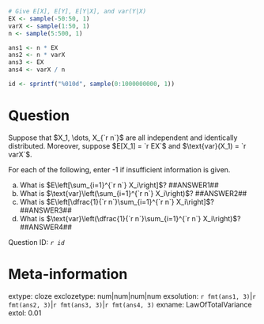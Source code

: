 ```r

# Give E[X], E[Y], E[Y|X], and var(Y|X)
EX <- sample(-50:50, 1)
varX <- sample(1:50, 1)
n <- sample(5:500, 1)

ans1 <- n * EX
ans2 <- n * varX
ans3 <- EX
ans4 <- varX / n

id <- sprintf("%010d", sample(0:1000000000, 1))
```


Question
========

Suppose that $X_1, \dots, X_{`r n`}$ are all independent and identically distributed. Moreover, suppose $E[X_1] = `r EX`$ and $\text{var}(X_1) = `r varX`$.

For each of the following, enter -1 if insufficient information is given. 

a. What is $E\left[\sum_{i=1}^{`r n`} X_i\right]$? ##ANSWER1##
b. What is $\text{var}\left(\sum_{i=1}^{`r n`} X_i\right)$? ##ANSWER2##
c. What is $E\left[\dfrac{1}{`r n`}\sum_{i=1}^{`r n`} X_i\right]$? ##ANSWER3##
d. What is $\text{var}\left(\dfrac{1}{`r n`}\sum_{i=1}^{`r n`} X_i\right)$? ##ANSWER4##

Question ID: *`r id`*


Meta-information
================
extype: cloze
exclozetype: num|num|num|num
exsolution: `r fmt(ans1, 3)`|`r fmt(ans2, 3)`|`r fmt(ans3, 3)`|`r fmt(ans4, 3)`
exname: LawOfTotalVariance
extol: 0.01